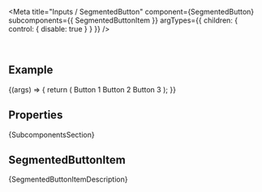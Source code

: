 
<Meta
  title="Inputs / SegmentedButton"
  component={SegmentedButton}
  subcomponents={{ SegmentedButtonItem }}
  argTypes={{
    children: { control: { disable: true } }
  }}
/>

<DocsHeader since="0.9.0" />

<br />

## Example

<Canvas>
  <Story name="Default">
    {(args) => {
      return (
        <SegmentedButton {...args}>
          <SegmentedButtonItem>Button 1</SegmentedButtonItem>
          <SegmentedButtonItem pressed>Button 2</SegmentedButtonItem>
          <SegmentedButtonItem>Button 3</SegmentedButtonItem>
        </SegmentedButton>
      );
    }}
  </Story>
</Canvas>

## Properties

<ArgsTableWithNote story="Default" />

<DomRefTable rows={SegmentedButtonDomRef} />

<Markdown>{SubcomponentsSection}</Markdown>

## SegmentedButtonItem

<Markdown>{SegmentedButtonItemDescription}</Markdown>

<Footer />
